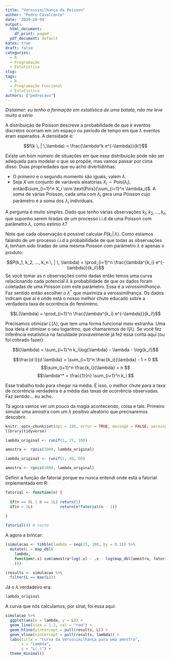 ```yaml
---
title: "Verossimilhança da Poisson"
author: "Pedro Cavalcante"
date: '2020-10-09'
output:
  html_document:
    df_print: paged
  pdf_document: default
katex: true
draft: false
categories:
  - R
  - Programação
  - Estatística
slug: 
tags:
  - R
  - Programação Funcional
  - Estatística
authors: ["pedrocava"]
---
```


*Dislaimer: eu tenho a formação em estatística de uma batata, não me leve muito a sério*

A distribuição de Poisson descreve a probabilidade de que $k$ eventos discretos ocorram em um espaço ou período de tempo em que $\lambda$ eventos eram esperados. A densidade é:

$$f(k \, | \,\lambda) =  \frac{\lambda^k e^{-\lambda}}{k!}$$

Existe um bom número de situações em que essa distribuição pode não ser adequada para modelar o que se propõe, mas vamos passar por cima disso. Duas propriedades que eu acho divertidinhas:

* O primeiro e o segundo momento são iguais, valem $\lambda$. 
* Seja $X$ um conjunto de variáveis aleatórias $X_i \sim \text{Pois}(\lambda_i)$, então$\sum_{i=1}^n X_i \sim \text{Pois}(\sum_{i=1}^n \lambda_i)$. A soma de várias Poisson, cada uma com $\lambda_i$ gera uma Poisson cujo parâmetro é a soma dos $\lambda_i$ individuais.

A pergunta é muito simples. Dado que tenho várias observações $k_1, k_2, ..., k_n$ que suponho serem tiradas de um processo i.i.d de uma Poisson com parâmetro $\lambda$, como estimo $\lambda$?

Note que cada observação é possível calcular $P(k_i \, | \, \lambda)$. Como estamos falando de um processo i.i.d a probabilidade de que todas as observações $k_i$ tenham sido tiradas de uma mesma Poisson com parâmetro $\lambda$ é apenas o produto: 

$$P(k_1, k_2, ..., k_n \, | \, \lambda) = \prod_{i=1}^n \frac{\lambda^{k_i} e^{-\lambda}}{k_i!}$$
Se você tomar as $n$ observações como dadas então temos uma curva relacionando cada potencial $\lambda$ à probabilidade de que os dados foram coletadas de uma Poisson com este parâmetro. Essa é a _verossimilhança_. Faz sentido então escolher o $\lambda^*$ que maximiza a verossimilhança. Os dados indicam que aí é onde está o nosso melhor chute educado sobre a verdadeira taxa de ocorrência do fenômeno. 

$$L(\lambda) = \prod_{i=1}^n \frac{\lambda^{k_i} e^{-\lambda}}{k_i!}$$

Precisamos otimizar $L(\lambda)$, que tem uma forma funcional meio estranha. Uma boa ideia é otimizar o seu logaritmo, que chamaremos de $l(\lambda)$. Se você fez inferência estatística na faculdade provavelmente já fez essa conta aqui (ou foi cobrado fazer):

$$l(\lambda) = \sum_{i+1}^n k_i\log{\lambda}  - \lambda - \log{k_i!}$$


$$\frac{d l}{d \lambda} = \sum_{i+1}^n \frac{k_i}{\lambda} - 1 = 0 $$
$$\sum_{i+1}^n \frac{k_i}{\lambda}  = n $$
$$\lambda^* = \frac{1}{n} \sum_{i+1}^n k_i $$

Esse trabalho todo para chegar na média. É isso, o melhor chute para a taxa de ocorrência verdadeira é a média das taxas de ocorrência observadas. Faz sentido... eu acho.

Tá agora vamos ver um pouco da magia acontecendo, coisa e tals. Primeiro simular uma amostra com um $\lambda$ positivo aleatório que precisaremos descobrir.

```R
knitr::opts_chunk$set(dpi = 180, error = TRUE, message = FALSE, warning = FALSE)
library(tidyverse)
```

```R
lambda_original <- runif(1, 25, 100)

amostra <- rpois(1000, lambda_original)
```

```R
lambda_original <- runif(1, 40, 60)

amostra <- rpois(1000, lambda_original)
```

Definir a função de fatorial porque eu nunca entendi onde está a fatorial implementada em R:

```R

fatorial <- function(n) {
  
  if(n == 0L | n == 1L) return(1)
  if(n > 1L)            return(n*fatorial(n - 1))
  
}

fatorial(4) # teste
```
A agora a brincar:

```R

(simulacao <- tibble(lambda = seq(25, 100, by = 0.1)) %>%
  mutate(L = map_dbl(
    lambda, 
    function(.x) sum(amostra*log(.x) - .x - log(map_dbl(amostra, fatorial)))
    )))

(results <- simulacao %>%
  filter(L == max(L)))

```

Já o $\lambda$ verdadeiro era:

```R

lambda_original

```

A curva que nós calculamos, por sinal, foi essa aqui:

```R

simulacao %>%
  ggplot(aes(x = lambda, y = L)) +
  geom_line(size = 1.2, col = "red") +
  geom_hline(yintercept = pull(results, L)) +
  geom_vline(xintercept = pull(results, lambda)) +
  labs(title = "Curva da Verossimilhança para uma amostra",
       x = "Lambda",
       y = "L(.)") +
  theme_minimal()

```

